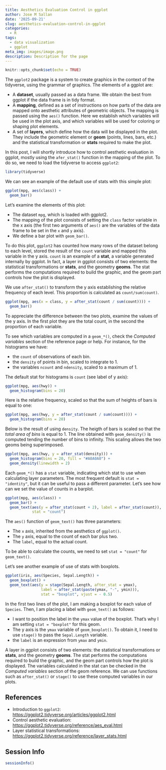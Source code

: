 ```yaml
---
title: Aesthetics Evaluation Control in ggplot
author: Jose M Sallan
date: '2025-09-21'
slug: aesthetics-evaluation-control-in-ggplot
categories:
  - R
tags:
  - data visualization
  - ggplot
meta_img: images/image.png
description: Description for the page
---
```


```r
knitr::opts_chunk$set(echo = TRUE)
```

The `ggplot2` package is a system to create graphics in the context of the tidyverse, using the grammar of graphics. The elements of a ggplot are:

- A **dataset**, usually passed as a data frame. We obtain the best from ggplot if the data frame is in tidy format.
- A **mapping**, defined as a set of instructions on how parts of the data are mapped onto aesthetic attributes of geometric objects. The mapping is passed using the `aes()` function. Here we establish which variables will be used in the plot axis, and which variables will be used for coloring or shaping plot elements.
- A set of **layers**, which define how the data will be displayed in the plot. They include the geometric element or **geom** (points, lines, bars, etc.) and the statistical transformation or **stats** required to make the plot.

In this post, I will shortly introduce how to control aesthetic evaluation in ggplot, mostly using the `afer_stat()` function in the mapping of the plot. To do so, we need to load the tidyverse to access `ggplot2`:

```r
library(tidyverse)
```


We can see an example of the default use of stats with this simple plot:

```r
ggplot(mpg, aes(class)) +
  geom_bar()
```

Let's examine the elements of this plot:

- The dataset `mpg`, which is loaded with ggplot2.
- The mapping of the plot consists of setting the `class` factor variable in the x axis (the first two arguments of `aes()` are the variables of the data frame to be set in the `x` and `y` axis).
- We define a bar plot with `geom_bar()`.

To do this plot, `ggplot2` has counted how many rows of the dataset belong to each level, stored the result of the `count` variable and mapped this variable in the y axis. `count` is an example of a **stat**, a variable generated internally by ggplot. In fact, a layer in ggplot consists of two elements: the statistical transformations or **stats**, and the geometry **geoms**. The stat performs the computations required to build the graphic, and the geom part controls how the plot is displayed.

We use `after_stat()` to transform the y axis establishing the relative frequency of each level. This proportion is calculated as `count/sum(count)`.

```r
ggplot(mpg, aes(x = class, y = after_stat(count / sum(count)))) +
  geom_bar()
```

To appreciate the difference between the two plots, examine the values of the y axis. In the first plot they are the total count, in the second the proportion of each variable.

To see which variables are computed in a `geom_*()`, check the *Computed variables* section of the reference page or help. For instance, for the histograms we have:

-  the `count` of observations of each bin.
-  the `density` of points in bin, scaled to integrate to 1.
-  the variables `ncount` and `ndensity`, scaled to a maximum of 1.

The default stat for histograms is `count` (see label of y axis):

```r
ggplot(mpg, aes(hwy)) +
  geom_histogram(bins = 20)
```

Here is the relative frequency, scaled so that the sum of heights of bars is equal to one:

```r
ggplot(mpg, aes(hwy, y = after_stat(count / sum(count)))) +
  geom_histogram(bins = 20)
```

Below is the result of using `density`. The heigth of bars is scaled so that the *total area of bins* is equal to 1. The line obtained with `geom_density()` is computed tending the number of bins to infinity. This scaling allows the two geoms being superimposed.

```r
ggplot(mpg, aes(hwy, y = after_stat(density))) +
  geom_histogram(bins = 20, fill = "#A0A0A0") +
  geom_density(linewidth = 2)
```

Each `geom_*()` has a `stat` variable, indicating which stat to use when calculating layer parameters. The most frequent default is `stat = "identity"`, but it can be useful to pass a different parameter. Let's see how can we set the value of counts in a barplot.

```r
ggplot(mpg, aes(class)) +
  geom_bar() +
  geom_text(aes(y = after_stat(count + 2), label = after_stat(count)), 
            stat = "count")
```

The `aes()` function of `geom_text()` has three parameters:

- The `x` axis, inherited from the aesthetics of `ggplot()`.
- The `y` axis, equal to the count of each bar plus two.
- The `label`, equal to the actual count.

To be able to calculate the counts, we need to set `stat = "count"` for `geom_text()`.

Let's see another example of use of stats with boxplots.

```r
ggplot(iris, aes(Species, Sepal.Length)) +
  geom_boxplot() +
  geom_text(aes(y = stage(Sepal.Length, after_stat = ymax), 
                label = after_stat(paste(ymax, "-", ymin))), 
                stat = "boxplot", vjust = - 0.5)
```

In the first two lines of the plot, I am making a boxplot for each value of `Species`. Then, I am placing a label with `geom_text()` as follows:

- I want to position the label in the `ymax` value of the boxplot. That's why I am setting `stat = "boxplot"` for this geom.
- The y axis is the `ymax` variable of `geom_boxplot()`. To obtain it, I need to use `stage()` to pass the `Sepal.Length` variable.
- the `label` is an expression from `ymax` and `ymin`.

A layer in ggplot consists of two elements: the statistical transformations or **stats**, and the geometry **geoms**. The stat performs the computations required to build the graphic, and the geom part controls how the plot is displayed. The variables calculated in the stat can be checked in the *Computed variables* section of the geom reference. We can use functions such as `after_stat()` or `stage()` to use these computed variables in our plots.

## References

-   Introduction to `ggplot2`: <https://ggplot2.tidyverse.org/articles/ggplot2.html>
-   Control aesthetic evaluation: <https://ggplot2.tidyverse.org/reference/aes_eval.html>
-   Layer statistical transformations: <https://ggplot2.tidyverse.org/reference/layer_stats.html>


## Session Info

```r
sessionInfo()
```


